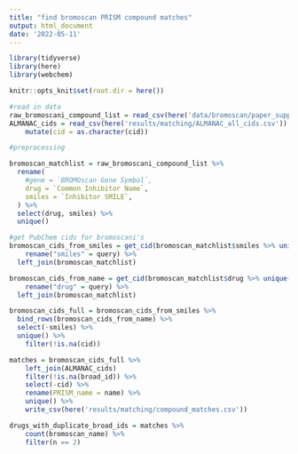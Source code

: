 ```yaml
---
title: "find bromoscan PRISM compound matches"
output: html_document
date: '2022-05-11'
---
```


```r
library(tidyverse)
library(here)
library(webchem)

knitr::opts_knit$set(root.dir = here())
```

```r
#read in data
raw_bromoscani_compound_list = read_csv(here('data/bromoscan/paper_supp_files/kd_data_long.csv'))
ALMANAC_cids = read_csv(here('results/matching/ALMANAC_all_cids.csv')) %>% 
	mutate(cid = as.character(cid))
```

```r
#preprocessing

bromoscan_matchlist = raw_bromoscani_compound_list %>%
  rename(
    #gene = `BROMOscan Gene Symbol`, 
    drug = `Common Inhibitor Name`, 
    smiles = `Inhibitor SMILE`,
  ) %>% 
  select(drug, smiles) %>% 
  unique()
```


```r
#get PubChem cids for bromoscani's
bromoscan_cids_from_smiles = get_cid(bromoscan_matchlist$smiles %>% unique(), from = "smiles", domain = "compound", match = "all", verbose = T) %>% 
 	rename("smiles" = query) %>% 
  left_join(bromoscan_matchlist)

bromoscan_cids_from_name = get_cid(bromoscan_matchlist$drug %>% unique(), from = "name", domain = "compound", match = "all", verbose = T) %>% 
 	rename("drug" = query) %>% 
  left_join(bromoscan_matchlist)

bromoscan_cids_full = bromoscan_cids_from_smiles %>%
  bind_rows(bromoscan_cids_from_name) %>% 
  select(-smiles) %>% 
  unique() %>% 
	filter(!is.na(cid))
```

```r
matches = bromoscan_cids_full %>% 
	left_join(ALMANAC_cids) 
	filter(!is.na(broad_id)) %>% 
	select(-cid) %>% 
	rename(PRISM_name = name) %>% 
	unique() %>%
	write_csv(here('results/matching/compound_matches.csv'))

drugs_with_duplicate_broad_ids = matches %>% 
	count(bromoscan_name) %>% 
	filter(n == 2)
```

